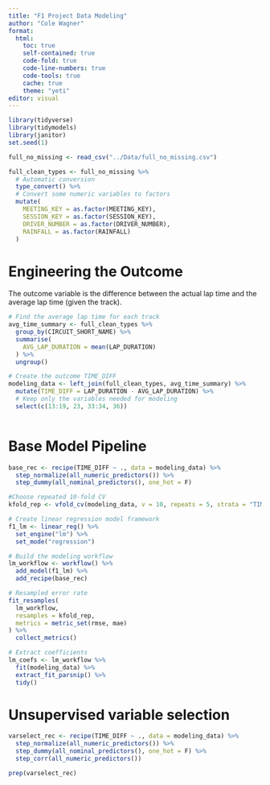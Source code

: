 ```yaml
---
title: "F1 Project Data Modeling"
author: "Cole Wagner"
format:
  html:
    toc: true
    self-contained: true
    code-fold: true
    code-line-numbers: true
    code-tools: true
    cache: true
    theme: "yeti"
editor: visual
---
```


```r
library(tidyverse)
library(tidymodels)
library(janitor)
set.seed(1)

full_no_missing <- read_csv("../Data/full_no_missing.csv")

full_clean_types <- full_no_missing %>%
  # Automatic conversion
  type_convert() %>%
  # Convert some numeric variables to factors
  mutate(
    MEETING_KEY = as.factor(MEETING_KEY),
    SESSION_KEY = as.factor(SESSION_KEY),
    DRIVER_NUMBER = as.factor(DRIVER_NUMBER),
    RAINFALL = as.factor(RAINFALL)
  )
```

# Engineering the Outcome

The outcome variable is the difference between the actual lap time and the average lap time (given the track).

```r
# Find the average lap time for each track
avg_time_summary <- full_clean_types %>%
  group_by(CIRCUIT_SHORT_NAME) %>%
  summarise(
    AVG_LAP_DURATION = mean(LAP_DURATION)
  ) %>%
  ungroup()

# Create the outcome TIME_DIFF
modeling_data <- left_join(full_clean_types, avg_time_summary) %>%
  mutate(TIME_DIFF = LAP_DURATION - AVG_LAP_DURATION) %>%
  # Keep only the variables needed for modeling
  select(c(13:19, 23, 33:34, 36))
  
```

# Base Model Pipeline

```r
base_rec <- recipe(TIME_DIFF ~ ., data = modeling_data) %>%
  step_normalize(all_numeric_predictors()) %>%
  step_dummy(all_nominal_predictors(), one_hot = F)

#Choose repeated 10-fold CV
kfold_rep <- vfold_cv(modeling_data, v = 10, repeats = 5, strata = "TIME_DIFF")

# Create linear regression model framework
f1_lm <- linear_reg() %>% 
  set_engine("lm") %>%
  set_mode("regression")

# Build the modeling workflow
lm_workflow <- workflow() %>%
  add_model(f1_lm) %>%
  add_recipe(base_rec)

# Resampled error rate
fit_resamples(
  lm_workflow,
  resamples = kfold_rep,
  metrics = metric_set(rmse, mae)
) %>%
  collect_metrics()

# Extract coefficients
lm_coefs <- lm_workflow %>%
  fit(modeling_data) %>%
  extract_fit_parsnip() %>%
  tidy()
```

# Unsupervised variable selection

```r
varselect_rec <- recipe(TIME_DIFF ~ ., data = modeling_data) %>%
  step_normalize(all_numeric_predictors()) %>%
  step_dummy(all_nominal_predictors(), one_hot = F) %>%
  step_corr(all_numeric_predictors())

prep(varselect_rec)


```









